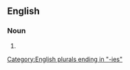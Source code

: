 ==English==

===Noun===
{{head|en|noun form}}

# {{plural of|immaturity|lang=en}}

[[Category:English plurals ending in "-ies"]]